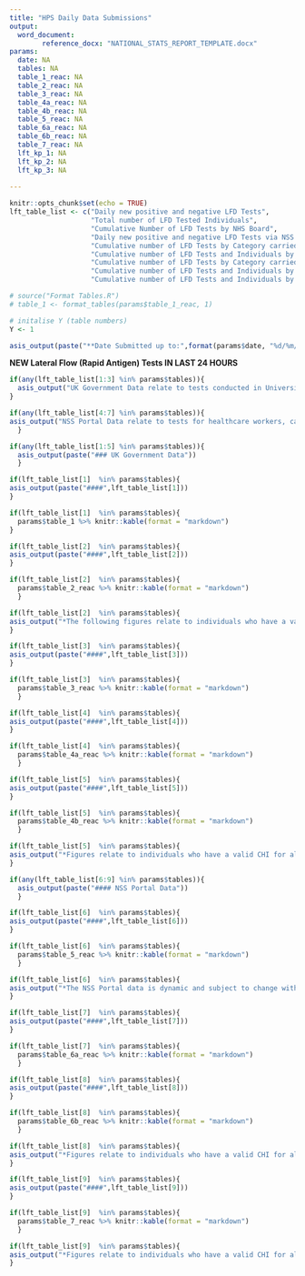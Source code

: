```yaml
---
title: "HPS Daily Data Submissions"
output: 
  word_document:
        reference_docx: "NATIONAL_STATS_REPORT_TEMPLATE.docx"
params:
  date: NA
  tables: NA
  table_1_reac: NA
  table_2_reac: NA
  table_3_reac: NA
  table_4a_reac: NA
  table_4b_reac: NA
  table_5_reac: NA
  table_6a_reac: NA
  table_6b_reac: NA
  table_7_reac: NA
  lft_kp_1: NA
  lft_kp_2: NA
  lft_kp_3: NA
  
---
```


```r
knitr::opts_chunk$set(echo = TRUE)
lft_table_list <- c("Daily new positive and negative LFD Tests",
                    "Total number of LFD Tested Individuals",
                    "Cumulative Number of LFD Tests by NHS Board",
                    "Daily new positive and negative LFD Tests via NSS Portal",
                    "Cumulative number of LFD Tests by Category carried out via UK Govt", 
                    "Cumulative number of LFD Tests and Individuals by Category carried out via UK Govt", 
                    "Cumulative number of LFD Tests by Category carried out via NSS Portal",
                    "Cumulative number of LFD Tests and Individuals by Category carried out via NSS Portal",
                    "Cumulative number of LFD Tests and Individuals by Health Board carried out via NSS Portal")

# source("Format Tables.R")
# table_1 <- format_tables(params$table_1_reac, 1)

# initalise Y (table numbers)
Y <- 1
```

```r
asis_output(paste("**Date Submitted up to:",format(params$date, "%d/%m/%Y"), "**"))
```

**NEW Lateral Flow (Rapid Antigen) Tests IN LAST 24 HOURS**

```r
if(any(lft_table_list[1:3] %in% params$tables)){
  asis_output("UK Government Data relate to tests conducted in Universities and community testing sites captured via the UK Govt data capture route.")
}
```

```r
if(any(lft_table_list[4:7] %in% params$tables)){
asis_output("NSS Portal Data relate to tests for healthcare workers, care home staff and other groups captured via the NSS Portal.")
  }
```

<!--
 ```r
###Key Points 
asis_output(paste0( 
params$lft_kp_1, "\n",
 params$lft_kp_2, "\n", 
params$lft_kp_3
))
``` 
-->

```r
if(any(lft_table_list[1:5] %in% params$tables)){
  asis_output(paste("### UK Government Data"))
  }
```

<!--Table 1-->
```r
if(lft_table_list[1]  %in% params$tables){
asis_output(paste("####",lft_table_list[1]))
}
```

``` r
if(lft_table_list[1]  %in% params$tables){
  params$table_1 %>% knitr::kable(format = "markdown")
}


```

<!--Table 2-->
```r
if(lft_table_list[2]  %in% params$tables){
asis_output(paste("####",lft_table_list[2]))
}
```

``` r
if(lft_table_list[2]  %in% params$tables){
  params$table_2_reac %>% knitr::kable(format = "markdown")
  }

```
``` r
if(lft_table_list[2]  %in% params$tables){
asis_output("*The following figures relate to individuals who have a valid CHI for all test results. Tests without valid CHI are excluded.*")
}
````

<!--Table 3-->
```r
if(lft_table_list[3]  %in% params$tables){
asis_output(paste("####",lft_table_list[3]))
}
```

``` r
if(lft_table_list[3]  %in% params$tables){
  params$table_3_reac %>% knitr::kable(format = "markdown")
  }

```

<!--Table 4-->
```r
if(lft_table_list[4]  %in% params$tables){
asis_output(paste("####",lft_table_list[4]))
}
```

``` r
if(lft_table_list[4]  %in% params$tables){
  params$table_4a_reac %>% knitr::kable(format = "markdown")
  }

```

<!--Table 5-->
```r
if(lft_table_list[5]  %in% params$tables){
asis_output(paste("####",lft_table_list[5]))
}
```

``` r
if(lft_table_list[5]  %in% params$tables){
  params$table_4b_reac %>% knitr::kable(format = "markdown")
  }

```

``` r
if(lft_table_list[5]  %in% params$tables){
asis_output("*Figures relate to individuals who have a valid CHI for all test results. Tests without valid CHI are excluded.*")
}
````

```r
if(any(lft_table_list[6:9] %in% params$tables)){
  asis_output(paste("#### NSS Portal Data"))
  }
```

<!--Table 6-->
```r
if(lft_table_list[6]  %in% params$tables){
asis_output(paste("####",lft_table_list[6]))
}
```

``` r
if(lft_table_list[6]  %in% params$tables){
  params$table_5_reac %>% knitr::kable(format = "markdown")
  }

```
``` r
if(lft_table_list[6]  %in% params$tables){
asis_output("*The NSS Portal data is dynamic and subject to change with each new LFD programme roll-out. Test results are submitted via the NSS Portal app where users manually input their test results.*")
}
````


<!--Table 7-->
```r
if(lft_table_list[7]  %in% params$tables){
asis_output(paste("####",lft_table_list[7]))
}
```

``` r
if(lft_table_list[7]  %in% params$tables){
  params$table_6a_reac %>% knitr::kable(format = "markdown")
  }

```

<!--Table 8-->
```r
if(lft_table_list[8]  %in% params$tables){
asis_output(paste("####",lft_table_list[8]))
}
```

``` r
if(lft_table_list[8]  %in% params$tables){
  params$table_6b_reac %>% knitr::kable(format = "markdown")
  }

```

``` r
if(lft_table_list[8]  %in% params$tables){
asis_output("*Figures relate to individuals who have a valid CHI for all test results. Tests without valid CHI are excluded.*")
}
````

<!--Table 9-->
```r
if(lft_table_list[9]  %in% params$tables){
asis_output(paste("####",lft_table_list[9]))
}
```

``` r
if(lft_table_list[9]  %in% params$tables){
  params$table_7_reac %>% knitr::kable(format = "markdown")
  }
```

``` r
if(lft_table_list[9]  %in% params$tables){
asis_output("*Figures relate to individuals who have a valid CHI for all test results. Tests without valid CHI are excluded.*")
}
````
